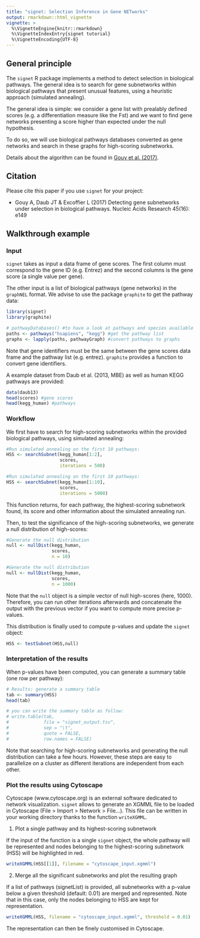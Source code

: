 ```yaml
---
title: "signet: Selection Inference in Gene NETworks"
output: rmarkdown::html_vignette
vignette: >
  %\VignetteEngine{knitr::rmarkdown}
  %\VignetteIndexEntry{signet tutorial}
  %\VignetteEncoding{UTF-8}
---
```


## General principle

The `signet` R package implements a method to detect selection in biological 
pathways. The general idea is to search for gene subnetworks within biological 
pathways that present unusual features, using a heuristic approach 
(simulated annealing).

The general idea is simple: we consider a gene list with prealably defined
scores (e.g. a differentiation measure like the Fst) and we want to find
gene networks presenting a score higher than expected under the null hypothesis.

To do so, we will use biological pathways databases converted as gene networks
and search in these graphs for high-scoring subnetworks.

Details about the algorithm can be found in
<a href="https://doi.org/10.1093/nar/gkx626">Gouy et al. (2017)</a>.

## Citation

Please cite this paper if you use `signet` for your project:

* Gouy A, Daub JT & Excoffier L (2017) Detecting gene subnetworks under 
selection in biological pathways. Nucleic Acids Research 45(16): e149

## Walkthrough example

### Input

`signet` takes as input a data frame of gene scores. The first column must
correspond to the gene ID (e.g. Entrez) and the second columns is the gene 
score (a single value per gene).

The other input is a list of biological pathways (gene networks) in the
`graphNEL` format. We advise to use the package `graphite` to get the
pathway data:

```r
library(signet)
library(graphite)

# pathwayDatabases() #to have a look at pathways and species available
paths <- pathways("hsapiens", "kegg") #get the pathway list
graphs <- lapply(paths, pathwayGraph) #convert pathways to graphs
```

Note that gene identifiers must be the same between the gene scores data frame
and the pathway list (e.g. entrez). `graphite` provides a function to convert
gene identifiers.

A example dataset from Daub et al. (2013, MBE) as well as human KEGG 
pathways are provided:

```r
data(daub13)
head(scores) #gene scores
head(kegg_human) #pathways
```

### Workflow

We first have to search for high-scoring subnetworks within the
provided biological pathways, using simulated annealing:

```r
#Run simulated annealing on the first 10 pathways:
HSS <- searchSubnet(kegg_human[1:2],
                    scores,
                    iterations = 500)
```
```r
#Run simulated annealing on the first 10 pathways:
HSS <- searchSubnet(kegg_human[1:10],
                    scores,
                    iterations = 5000)
```

This function returns, for each pathway, the highest-scoring subnetwork found,
its score and other information about the simulated annealing run.

Then, to test the significance of the high-scoring subnetworks, we
generate a null distribution of high-scores:

```r
#Generate the null distribution
null <- nullDist(kegg_human,
                 scores,
                 n = 10)
```
```r
#Generate the null distribution
null <- nullDist(kegg_human,
                 scores,
                 n = 1000)
```

Note that the `null` object is a simple vector of null high-scores (here, 1000).
Therefore, you can run other iterations afterwards and concatenate the output
with the previous vector if you want to compute more precise p-values.

This distribution is finally used to compute p-values and update the
`signet` object:

```r
HSS <- testSubnet(HSS,null)
```

### Interpretation of the results

When p-values have been computed, you can generate a summary table
(one row per pathway):

```r
# Results: generate a summary table
tab <- summary(HSS)
head(tab)

# you can write the summary table as follow:
# write.table(tab,
#             file = "signet_output.tsv",
#             sep = "\t",
#             quote = FALSE,
#             row.names = FALSE)

```

Note that searching for high-scoring subnetworks and generating the null
distribution can take a few hours. However, these steps are easy
to parallelize on a cluster as different iterations are independent from each
other.

### Plot the results using Cytoscape

Cytoscape (www.cytoscape.org) is an external software dedicated to network 
visualization. `signet` allows to generate an XGMML file to be loaded in 
Cytoscape (File > Import > Network > File...). 
This file can be written in your working directory thanks to the 
function `writeXGMML`.

1. Plot a single pathway and its highest-scoring subnetwork

If the input of the function is a single `signet` object, the whole pathway will
be represented and nodes belonging to the highest-scoring subnetwork (HSS) 
will be highlighted in red.

```r
writeXGMML(HSS[[1]], filename = "cytoscape_input.xgmml")
```

2. Merge all the significant subnetworks and plot the resulting graph

If a list of pathways (signetList) is provided, all subnetworks with a p-value 
below a given threshold (default: 0.01) are merged and represented. Note that 
in this case, only the nodes belonging to HSS are kept for representation.

```r
writeXGMML(HSS, filename = "cytoscape_input.xgmml", threshold = 0.01)
```

The representation can then be finely customised in Cytoscape.

